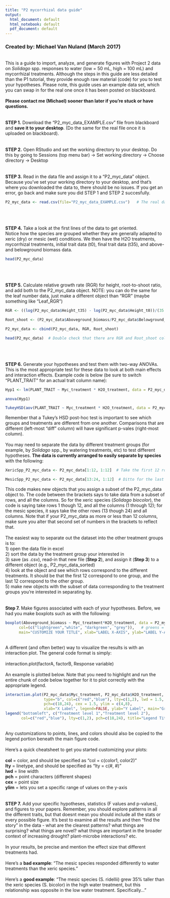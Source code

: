 ```yaml
---
title: "P2 mycorrhizal data guide"
output:
  html_document: default
  html_notebook: default
  pdf_document: default
---
```

### Created by: Michael Van Nuland (March 2017)
<br>
This is a guide to import, analyze, and generate figures with Project 2 data on *Solidago* spp. responses to water (low = 50 mL, high = 100 mL) and mycorrhizal treatments. Although the steps in this guide are less detailed than the P1 tutorial, they provide enough raw material (code) for you to test your hypotheses. Please note, this guide uses an example data set, which you can swap in for the real one once it has been posted on blackboard. 
<br>
<br>
**Please contact me (Michael) sooner than later if you're stuck or have questions.**
<br>
<br>
<br>
**STEP 1.** Download the "P2_myc_data_EXAMPLE.csv" file from blackboard and **save it to your desktop**. (Do the same for the real file once it is uploaded on blackboard).
<br>
<br>
<br>
**STEP 2.** Open RStudio and set the working directory to your desktop. Do this by going to Sessions (top menu bar) -> Set working directory -> Choose directory -> Desktop
<br>
<br>
<br>
**STEP 3.** Read in the data file and assign it to a "P2_myc_data" object. 
<br>
Because you've set your working directory to your desktop, and that's where you downloaded the data to, there should be no issues. If you get an error, go back and make sure you did STEP 1 and STEP 2 succesfully.
```r
P2_myc_data <- read.csv(file="P2_myc_data_EXAMPLE.csv")   # The real data will be "P2_myc_data.csv"
```
<br>
<br>
<br>
**STEP 4.** Take a look at the first lines of the data to get oriented. 
<br> 
Notice how the species are grouped whether they are generally adapted to xeric (dry) or mesic (wet) conditions. We then have the H2O treatments, mycorrhizal treatments, initial trait data (t0), final trait data (t35), and above- and belowground biomass data.
```r
head(P2_myc_data)
```
<br>
<br>
<br>
**STEP 5.** Calculate relative growth rate (RGR) for height, root-to-shoot ratio, and add both to the P2_myc_data object. NOTE: you can do the same for the leaf number data, just make a different object than "RGR" (maybe something like "Leaf_RGR")
```r
RGR <- ((log(P2_myc_data$Height_t35) - log(P2_myc_data$Height_t0))/(35 - 0))

Root_shoot <- (P2_myc_data$Aboveground_biomass/P2_myc_data$Belowground_biomass)

P2_myc_data <- cbind(P2_myc_data, RGR, Root_shoot)

head(P2_myc_data)  # Double check that there are RGR and Root_shoot column at the end of the file 
```
<br>
<br>
<br>
**STEP 6.** Generate your hypotheses and test them with two-way ANOVAs. This is the most appropriate test for these data to look at both main effects and interaction effects. Example code is below (be sure to switch "PLANT_TRAIT" for an actual trait column name):
```r
Hyp1 <- lm(PLANT_TRAIT ~ Myc_treatment * H2O_treatment, data = P2_myc_data)

anova(Hyp1) 

TukeyHSD(aov(PLANT_TRAIT ~ Myc_treatment * H2O_treatment, data = P2_myc_data))
```
Remember that a Tukey's HSD post-hoc test is important to see which groups and treatments are different from one another. Comparisons that are different (left-most "diff" column) will have significant p-vales (right-most column). 
<br>
<br>
You may need to separate the data by different treatment groups (for example, by *Solidago* spp., by watering treatments, etc) to test different hypotheses. **The data is currently arranged to easily separate by species** with the following:
```r
XericSpp_P2_myc_data <- P2_myc_data[1:12, 1:12]  # Take the first 12 rows that is the xeric species (S. bicolor), and all the 12 columns of treaments and plant trait measurements

MesicSpp_P2_myc_data <- P2_myc_data[13:24, 1:12]  # Ditto for the last 12 rows and mesic species (S. ridellii)
```
This code makes new objects that you assign a subset of the P2_myc_data object to. The code between the brackets says to take data from a subset of rows, and all the columns. So for the xeric species (*Solidago biocolor*), the code is saying take rows 1 though 12, and all the columns (1 through 12); for the mesic species, it says take the other rows (13 though 24) and all columns. Note that if your P2_myc_data as more or less than 12 columns, make sure you alter that second set of numbers in the brackets to reflect that.
<br>
<br>
The easiest way to separate out the dataset into the other treatment groups is to:
<br>
1) open the data file in excel <br>
2) sort the data by the treatment group your interested in <br>
3) save (as .csv), read-in that new file (**Step 2**), and assign it (**Step 3**) to a different object (e.g., P2_myc_data_sorted) <br>
4) look at the object and see which rows correspond to the different treatments. It should be that the first 12 correspond to one group, and the last 12 correspond to the other group. <br>
5) make new objects with the subset of data corresponding to the treatment groups you're interested in separating by.
<br>
<br>
<br>
**Step 7.** Make figures associated with each of your hypotheses. Before, we had you make boxplots such as with the following:
```r
boxplot(Aboveground_biomass ~ Myc_treatment*H2O_treatment, data = P2_myc_data,     
      col=(c("lightgreen","white", "darkgreen", "grey")),   # greens = mycorrhizae, white/grey = no myc.
      main="CUSTOMIZE YOUR TITLE", xlab="LABEL X-AXIS", ylab="LABEL Y-AXIS (UNITS)")
```
<br>
A different (and often better) way to visualize the results is with an interaction plot. The general code format is simply:
<br>
<br>
interaction.plot(factorA, factorB, Response variable)
<br>
<br>
An example is plotted below. Note that you need to highlight and run the entire chunk of code below together for it to plot correctly with the appropriate legend.
```r
interaction.plot(P2_myc_data$Myc_treatment, P2_myc_data$H2O_treatment, P2_myc_data$LeafNumber_t35,
                 type="b", col=c("red","blue"), lty=c(1,2), lwd = 1.5, 
                 pch=c(18,24), cex = 1.5, ylim = c(4,8),
                 xlab="X Label", legend=FALSE, ylab="Y Label", main="Graph Title")
legend("bottomleft", c("Treatment level 1","Treatment level 2"), 
       col=c("red","blue"), lty=c(1,2), pch=c(18,24), title="Legend Title")
```
<br>
Any customizations to points, lines, and colors should also be copied to the legend portion beneath the main figure code.
<br>
<br>
Here's a quick cheatsheet to get you started customizing your plots:
<br>
<br>
**col** = color, and should be specified as "col = c(color1, color2)" <br>
**lty** = linetype, and should be specified as "lty = c(#, #)" <br>
**lwd** = line width <br>
**pch** = point characters (different shapes) <br>
**cex** = point size <br>
**ylim** = lets you set a specific range of values on the y-axis
<br>
<br>
<br>
**STEP 7.** Add your specific hypotheses, statistics (F values and p-values), and figures to your papers. Remember, you should explore patterns in all the different traits, but that doesnt mean you should include all the stats or every possible figure. It's best to examine all the results and then "find the story" in the data - what are the clearest patterns? what things are surprising? what things are novel? what things are important in the broader context of increasing drought? plant-microbe interactions? etc. 
<br>
<br>
In your results, be precise and mention the effect size that different treatments had. 
<br>
<br>
Here's a **bad example**: "The mesic species responded differently to water treatments than the xeric species." 
<br>
<br>
Here's a **good example**: "The mesic species (S. ridellii) grew 35% taller than the xeric species (S. bicolor) in the high water treatment, but this relationship was opposite in the low water treatment. Specifically..." 
